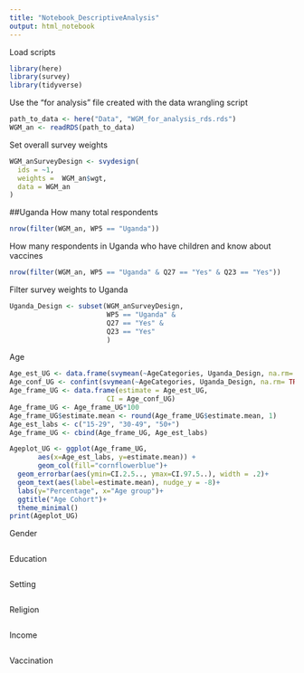 ```yaml
---
title: "Notebook_DescriptiveAnalysis"
output: html_notebook
---
```

Load scripts
```r
library(here)
library(survey)
library(tidyverse)
```
Use the "for analysis" file created with the data wrangling script
```r
path_to_data <- here("Data", "WGM_for_analysis_rds.rds")
WGM_an <- readRDS(path_to_data)
```
Set overall survey weights
```r
WGM_anSurveyDesign <- svydesign(
  ids = ~1,
  weights =  WGM_an$wgt, 
  data = WGM_an
)
```
##Uganda
How many total respondents 
```r
nrow(filter(WGM_an, WP5 == "Uganda"))
```
How many respondents in Uganda who have children and know about vaccines
```r
nrow(filter(WGM_an, WP5 == "Uganda" & Q27 == "Yes" & Q23 == "Yes"))
```
Filter survey weights to Uganda
```r
Uganda_Design <- subset(WGM_anSurveyDesign, 
                        WP5 == "Uganda" &
                        Q27 == "Yes" &
                        Q23 == "Yes"
                        )
```
Age 
```r
Age_est_UG <- data.frame(svymean(~AgeCategories, Uganda_Design, na.rm= TRUE))
Age_conf_UG <- confint(svymean(~AgeCategories, Uganda_Design, na.rm= TRUE))
Age_frame_UG <- data.frame(estimate = Age_est_UG, 
                        CI = Age_conf_UG)
Age_frame_UG <- Age_frame_UG*100
Age_frame_UG$estimate.mean <- round(Age_frame_UG$estimate.mean, 1)
Age_est_labs <- c("15-29", "30-49", "50+")
Age_frame_UG <- cbind(Age_frame_UG, Age_est_labs)

Ageplot_UG <- ggplot(Age_frame_UG,
       aes(x=Age_est_labs, y=estimate.mean)) +
       geom_col(fill="cornflowerblue")+
  geom_errorbar(aes(ymin=CI.2.5.., ymax=CI.97.5..), width = .2)+ 
  geom_text(aes(label=estimate.mean), nudge_y = -8)+ 
  labs(y="Percentage", x="Age group")+
  ggtitle("Age Cohort")+
  theme_minimal()
print(Ageplot_UG)
```
Gender
```r

```
Education
```r

```
Setting 
```r

```
Religion 
```r

```
Income
```r

```
Vaccination
```r

```


























